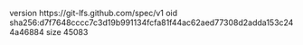 version https://git-lfs.github.com/spec/v1
oid sha256:d7f7648cccc7c3d19b991134fcfa81f44ac62aed77308d2adda153c244a46884
size 45083
